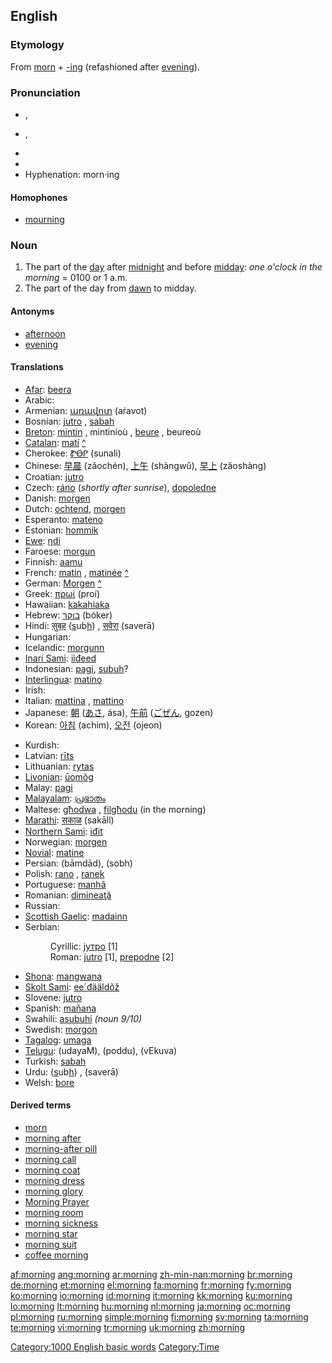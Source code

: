 ==English==

{{rank|sent|keep|myself|273|morning|money|door|round}}

===Etymology===
From [[morn]] + [[-ing]] (refashioned after [[evening]]).

===Pronunciation===
* {{a|RP}} {{IPA|/ˈmɔ:nɪŋ/}}, {{SAMPA|/"mO:nIN/}}
* {{a|GenAm}} {{IPA|/ˈmɔɻnɪŋ/}}, {{SAMPA|/"mOrnIN/}}
* {{audio|en-us-morning.ogg|Audio (US)}}
* {{rhymes|ɔː(r)nɪŋ}}
* Hyphenation: morn·ing

====Homophones====
* [[mourning]]

===Noun===
{{wikipedia}}
{{en-noun}}

# The part of the [[day]] after [[midnight]] and before [[midday]]: ''one o'clock in the morning'' = 0100 or 1 a.m.
# The part of the day from [[dawn]] to midday.

====Antonyms====
* [[afternoon]]
* [[evening]]

====Translations====
{{trans-top|the part of the day after midnight and before midday}}
* [[Afar]]: [[beera]]
* Arabic: {{Arab|[[صباح|صَبَاح]]}} {{IPAchar|(ṣabāḥ)}} {{m}}
* Armenian: [[առավոտ]] (aṙavot)
* Bosnian: [[jutro#Bosnian|jutro]] {{n}}, [[sabah#Bosnian|sabah]] {{m}}
* [[Breton]]: [[mintin]] {{m}}, mintinioù {{p}}, [[beure]] {{m}}, beureoù {{p}}
* [[Catalan]]: [[matí]] {{m}} [[:ca: matí|^]]
* Cherokee: [[ᏑᎾᎵ]] (sunali)
* Chinese: [[早晨]] (zǎochén), [[上午]] (shàngwǔ), [[早上]] (zǎoshàng)
* Croatian: [[jutro#Croatian|jutro]] {{n}}
* Czech: [[ráno]] {{n}} (''shortly after sunrise''), [[dopoledne]] {{n}}
* Danish: [[morgen]] {{c}}
* Dutch: [[ochtend]], [[morgen]]
* Esperanto: [[mateno]]
* Estonian: [[hommik]]
* [[Ewe]]: [[ŋdi]]
* Faroese: [[morgun]]
* Finnish: [[aamu]]
* French: [[matin]] {{m}}, [[matinée]] {{f}} [[:fr: matin|^]]
* German: [[Morgen]] {{m}} [[:de: Morgen|^]]
* Greek: [[πρωί]] (proí) {{n}}
* Hawaiian: [[kakahiaka]] {{n}}
* Hebrew: [[בוקר]] (bóker)
* Hindi: [[स़ुबह़]] (<u>s</u>ub<u>h</u>) {{f}}, [[सवेरा]] (saverā) {{m}}
* Hungarian: {{t|hu|reggel}}
* Icelandic: [[morgunn]] {{m}}
* [[Inari Sami]]: [[iiđeed]]
* Indonesian: [[pagi]], [[subuh]]?
* [[Interlingua]]: [[matino]]
* Irish: {{t-|ga|maidin|f|xs=Irish}}
* Italian: [[mattina]] {{f}}, [[mattino]] {{m}}
* Japanese: [[朝]] ([[あさ]], ása), [[午前]] ([[ごぜん]], gozen)
* Korean: [[아침]] (achim), [[오전]] (ojeon)
{{trans-mid}}
* Kurdish: {{KUchar|[[به‌یانی]]}}
* Latvian: [[rīts]] {{m}}
* Lithuanian: [[rytas]] {{m}}
* [[Livonian]]: [[ūomõg]]
* Malay: [[pagi]]
* [[Malayalam]]: [[പ്രഭാതം]]
* Maltese: [[għodwa]] {{f}}, [[filgħodu]] (in the morning)
* [[Marathi]]: [[सकाळ]] (sakāll)
* [[Northern Sami]]: [[iđit]]
* Norwegian: [[morgen]]
* [[Novial]]: [[matine]]
* Persian: {{fa-Arab|[[بامداد]]}} (bāmdād), {{fa-Arab|[[صبح]]}} (sobh)
* Polish: [[rano]] {{n}}, [[ranek]] {{m}}
* Portuguese: [[manhã]] {{f}}
* Romanian: [[dimineaţă]] {{f}}
* Russian: {{t|ru|утро|tr=útro|n}}
* [[Scottish Gaelic]]: [[madainn]] {{f}}
* Serbian:
*: Cyrillic: [[јутро#Serbian|јутро]] {{n}} [1]
*: Roman: [[jutro#Serbian|jutro]] {{n}} [1], [[prepodne]] [2]
* [[Shona]]: [[mangwana]]
* [[Skolt Sami]]: [[ee´đääldõž]]
* Slovene: [[jutro]] {{n}}
* Spanish: [[mañana]] {{f}}
* Swahili: [[asubuhi]] ''(noun 9/10)''
* Swedish: [[morgon]] {{c}}
* [[Tagalog]]: [[umaga]]
* [[Telugu]]: {{t|te|ఉదయం|sc=Telu}} (udayaM), {{t|te|పొద్దు|sc=Telu}} (poddu), {{t|te|వేకువ|sc=Telu}} (vEkuva)
* Turkish: [[sabah]]
* Urdu: {{ur-Arab|[[صبح]]}} (<u>s</u>ub<u>h</u>) {{f}}, {{ur-Arab|[[سویرا]]}} (saverā) {{m}}
* Welsh: [[bore]]
{{trans-bottom}}

{{trans-top|part of the day between dawn and midday}}
{{trans-mid}}
{{trans-bottom}}

====Derived terms====
* [[morn]]
* [[morning after]]
* [[morning-after pill]]
* [[morning call]]
* [[morning coat]]
* [[morning dress]]
* [[morning glory]]
* [[Morning Prayer]]
* [[morning room]]
* [[morning sickness]]
* [[morning star]]
* [[morning suit]]
* [[coffee morning]]

[[Category:1000 English basic words]]
[[Category:Time]]

[[af:morning]]
[[ang:morning]]
[[ar:morning]]
[[zh-min-nan:morning]]
[[br:morning]]
[[de:morning]]
[[et:morning]]
[[el:morning]]
[[fa:morning]]
[[fr:morning]]
[[fy:morning]]
[[ko:morning]]
[[io:morning]]
[[id:morning]]
[[it:morning]]
[[kk:morning]]
[[ku:morning]]
[[lo:morning]]
[[lt:morning]]
[[hu:morning]]
[[nl:morning]]
[[ja:morning]]
[[oc:morning]]
[[pl:morning]]
[[ru:morning]]
[[simple:morning]]
[[fi:morning]]
[[sv:morning]]
[[ta:morning]]
[[te:morning]]
[[vi:morning]]
[[tr:morning]]
[[uk:morning]]
[[zh:morning]]